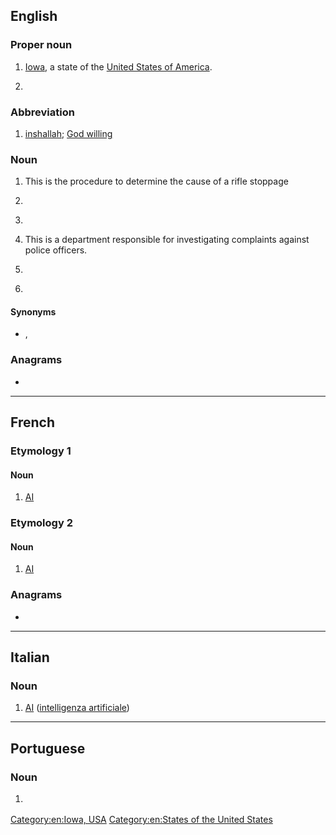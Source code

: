 {{also|Appendix:Variations of "ia"}}
==English==

===Proper noun===
{{en-proper noun}}

# [[Iowa]], a state of the [[United States of America]].
# {{lb|en|military}} {{initialism of|en|Iraqi Army}}


===Abbreviation===
{{rfc-header|lang=en|Abbreviation}}
{{head|en|abbreviation}}

# {{lb|en|Arabic English}} [[inshallah]]; [[God willing]]

===Noun===
{{en-noun|~}}

# {{initialism of|en|immediate action}} This is the procedure to determine the cause of a rifle stoppage
# {{initialism of|en|Institute of Arts}}
# {{lb|en|computer}} {{initialism of|en|w:Information assurance|information assurance}}
# {{lb|en|law enforcement}} {{initialism of|en|internal affairs}} This is a department responsible for investigating complaints against police officers.
# {{lb|en|military}} {{initialism of|en|individual augmentee}}
# {{lb|en|linguistic morphology}} {{initialism of|en|item-and-arrangement}}

====Synonyms====
* {{sense|law enforcement}} {{l|en|IAD}}, {{l|en|IAB}}

===Anagrams===
* {{anagrams|en|a=ai|A-I|AI|Ai|a.i.|ai}}

[[Category:en:Iowa, USA]]
[[Category:en:States of the United States]]

----

==French==

===Etymology 1===
{{initialism of|fr|intelligence artificielle}}

====Noun====
{{fr-noun|f|-}}

# [[AI]] {{gloss|artificial intelligence}}

===Etymology 2===
{{initialism of|fr|insémination artificielle}}

====Noun====
{{fr-noun|f|-}}

# [[AI]] {{gloss|artificial insemination}}

===Anagrams===
* {{l|fr|ai}}

----

==Italian==

===Noun===
{{head|it|noun|g=f}}

# [[AI]] ([[intelligenza artificiale]])

----

==Portuguese==

===Noun===
{{pt-noun|f|-}}

# {{lb|pt|computing}} {{initialism of|pt|inteligência artificial}} {{l|en|AI}}